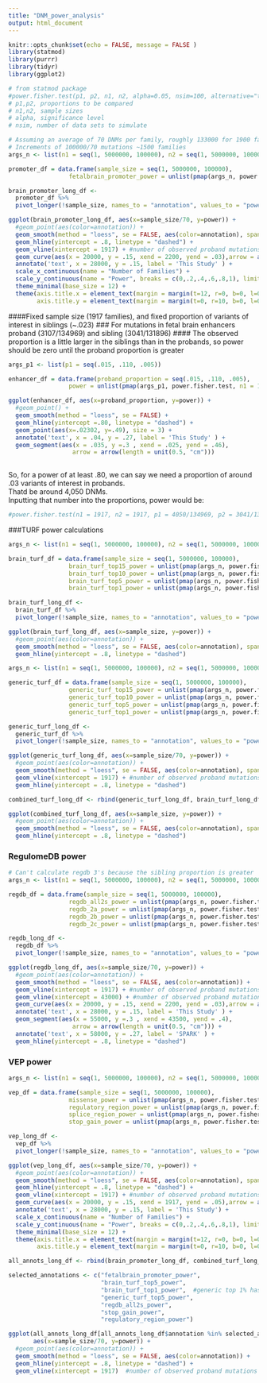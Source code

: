 ```yaml
---
title: "DNM_power_analysis"
output: html_document
---
```


```r
knitr::opts_chunk$set(echo = FALSE, message = FALSE )
library(statmod)
library(purrr)
library(tidyr)
library(ggplot2)
```


```r
# from statmod package
#power.fisher.test(p1, p2, n1, n2, alpha=0.05, nsim=100, alternative="two.sided")
# p1,p2, proportions to be compared
# n1,n2, sample sizes
# alpha, significance level
# nsim, number of data sets to simulate

# Assuming an average of 70 DNMs per family, roughly 133000 for 1900 families. 700000 for 10k families.
# Increments of 100000/70 mutations ~1500 families
args_n <- list(n1 = seq(1, 5000000, 100000), n2 = seq(1, 5000000, 100000))

promoter_df = data.frame(sample_size = seq(1, 5000000, 100000),
                 fetalbrain_promoter_power = unlist(pmap(args_n, power.fisher.test, p1 = 1806/134969, p2 = 1732/131896, nsim = 75, alternative = "greater")))
```

```r
brain_promoter_long_df <-
  promoter_df %>%
  pivot_longer(!sample_size, names_to = "annotation", values_to = "power")
```

```r
ggplot(brain_promoter_long_df, aes(x=sample_size/70, y=power)) + 
  #geom_point(aes(color=annotation)) + 
  geom_smooth(method = "loess", se = FALSE, aes(color=annotation), span = .9) +
  geom_hline(yintercept = .8, linetype = "dashed") +
  geom_vline(xintercept = 1917) + #number of observed proband mutations
  geom_curve(aes(x = 20000, y = .15, xend = 2200, yend = .03),arrow = arrow(length = unit(0.03, "npc")), curvature = .1) +
  annotate('text', x = 28000, y = .15, label = 'This Study' ) +
  scale_x_continuous(name = "Number of Families") +
  scale_y_continuous(name = "Power", breaks = c(0,.2,.4,.6,.8,1), limits = c(0,1)) +
  theme_minimal(base_size = 12) +
  theme(axis.title.x = element_text(margin = margin(t=12, r=0, b=0, l=0)), #space between axis labels and title
        axis.title.y = element_text(margin = margin(t=0, r=10, b=0, l=0)))

```

####Fixed sample size (1917 families), and fixed proportion of variants of interest in siblings (~.023)
### For mutations in fetal brain enhancers proband (3107/134969) and sibling (3041/131896)
#### The observed proportion is a little larger in the siblings than in the probands, so power should be zero until the proband proportion is greater
```r
args_p1 <- list(p1 = seq(.015, .110, .005))

enhancer_df = data.frame(proband_proportion = seq(.015, .110, .005),
                 power = unlist(pmap(args_p1, power.fisher.test, n1 = 134969, n2 = 131896, p2 = 3041/131896, nsim = 75, alternative = "greater")))

```

```r
ggplot(enhancer_df, aes(x=proband_proportion, y=power)) + 
  #geom_point() + 
  geom_smooth(method = "loess", se = FALSE) +
  geom_hline(yintercept =.80, linetype = "dashed") +
  geom_point(aes(x=.02302, y=.49), size = 3) + 
  annotate('text', x = .04, y = .27, label = 'This Study' ) +
  geom_segment(aes(x = .035, y =.3 , xend = .025, yend = .46),
                  arrow = arrow(length = unit(0.5, "cm")))
  
```

So, for a power of at least .80, we can say we need a proportion of around .03 variants of interest in probands.  
Thatd be around 4,050 DNMs.  
Inputting that number into the proportions, power would be:
```r
#power.fisher.test(n1 = 1917, n2 = 1917, p1 = 4050/134969, p2 = 3041/131896, nsim = 75)
```
  


###TURF power calculations

```r
args_n <- list(n1 = seq(1, 5000000, 100000), n2 = seq(1, 5000000, 100000))

brain_turf_df = data.frame(sample_size = seq(1, 5000000, 100000),
                 brain_turf_top15_power = unlist(pmap(args_n, power.fisher.test, p1 = 20088/134969, p2 = 19768/131896, nsim = 75, alternative = "greater")),
                 brain_turf_top10_power = unlist(pmap(args_n, power.fisher.test, p1 = 13471/134969, p2 = 13141/131896, nsim = 75, alternative = "greater")),
                 brain_turf_top5_power = unlist(pmap(args_n, power.fisher.test, p1 = 6828/134969, p2 = 6540/131896, nsim = 75, alternative = "greater")),
                 brain_turf_top1_power = unlist(pmap(args_n, power.fisher.test, p1 = 1353/134969, p2 = 1293/131896, nsim = 75, alternative = "greater")))


```

```r
brain_turf_long_df <-
  brain_turf_df %>%
  pivot_longer(!sample_size, names_to = "annotation", values_to = "power")
```

```r
ggplot(brain_turf_long_df, aes(x=sample_size, y=power)) + 
  #geom_point(aes(color=annotation)) + 
  geom_smooth(method = "loess", se = FALSE, aes(color=annotation), span = .9) +
  geom_hline(yintercept = .8, linetype = "dashed")
```
 
```r
args_n <- list(n1 = seq(1, 5000000, 100000), n2 = seq(1, 5000000, 100000))

generic_turf_df = data.frame(sample_size = seq(1, 5000000, 100000),
                 generic_turf_top15_power = unlist(pmap(args_n, power.fisher.test, p1 = 20625/134969, p2 = 20091/131896, nsim = 75, alternative = "greater")),
                 generic_turf_top10_power = unlist(pmap(args_n, power.fisher.test, p1 = 13672/134969, p2 = 13276/131896, nsim = 75, alternative = "greater")),
                 generic_turf_top5_power = unlist(pmap(args_n, power.fisher.test, p1 = 7370/134969, p2 = 7146/131896, nsim = 75, alternative = "greater")),
                 generic_turf_top1_power = unlist(pmap(args_n, power.fisher.test, p1 = 1353/134969, p2 = 1341/131896, nsim = 75, alternative = "greater")))

```

```r
generic_turf_long_df <-
  generic_turf_df %>%
  pivot_longer(!sample_size, names_to = "annotation", values_to = "power")
```

```r
ggplot(generic_turf_long_df, aes(x=sample_size/70, y=power)) + 
  #geom_point(aes(color=annotation)) + 
  geom_smooth(method = "loess", se = FALSE, aes(color=annotation), span = .9) +
  geom_vline(xintercept = 1917) + #number of observed proband mutations
  geom_hline(yintercept = .8, linetype = "dashed")
```

```r
combined_turf_long_df <- rbind(generic_turf_long_df, brain_turf_long_df)
```

```r
ggplot(combined_turf_long_df, aes(x=sample_size, y=power)) + 
  #geom_point(aes(color=annotation)) + 
  geom_smooth(method = "loess", se = FALSE, aes(color=annotation), span = .9) +
  geom_hline(yintercept = .8, linetype = "dashed")
```


### RegulomeDB power

```r
# Can't calculate regdb 3's because the sibling proportion is greater
args_n <- list(n1 = seq(1, 5000000, 100000), n2 = seq(1, 5000000, 100000))

regdb_df = data.frame(sample_size = seq(1, 5000000, 100000),
                 regdb_all2s_power = unlist(pmap(args_n, power.fisher.test, p1 = 5446/134969, p2 = 5196/131896, nsim = 75, alternative = "greater")),
                 regdb_2a_power = unlist(pmap(args_n, power.fisher.test, p1 = 524/134969, p2 = 493/131896, nsim = 75, alternative = "greater")),
                 regdb_2b_power = unlist(pmap(args_n, power.fisher.test, p1 = 4473/134969, p2 = 4304/131896, nsim = 75, alternative = "greater")),
                 regdb_2c_power = unlist(pmap(args_n, power.fisher.test, p1 = 449/134969, p2 = 399/131896, nsim = 75, alternative = "greater")))
```

```r
regdb_long_df <-
  regdb_df %>%
  pivot_longer(!sample_size, names_to = "annotation", values_to = "power")
```

```r
ggplot(regdb_long_df, aes(x=sample_size/70, y=power)) + 
  #geom_point(aes(color=annotation)) + 
  geom_smooth(method = "loess", se = FALSE, aes(color=annotation)) +
  geom_vline(xintercept = 1917) + #number of observed proband mutations
  geom_vline(xintercept = 43000) + #number of observed proband mutations
  geom_curve(aes(x = 20000, y = .15, xend = 2200, yend = .03),arrow = arrow(length = unit(0.03, "npc")), curvature = .1) +
  annotate('text', x = 28000, y = .15, label = 'This Study' ) +
  geom_segment(aes(x = 55000, y =.3 , xend = 43500, yend = .4),
                  arrow = arrow(length = unit(0.5, "cm"))) +
  annotate('text', x = 58000, y = .27, label = 'SPARK' ) +
  geom_hline(yintercept = .8, linetype = "dashed")
```
                

### VEP power
```r
args_n <- list(n1 = seq(1, 5000000, 100000), n2 = seq(1, 5000000, 100000))

vep_df = data.frame(sample_size = seq(1, 5000000, 100000),
                 missense_power = unlist(pmap(args_n, power.fisher.test, p1 = 1572/134969, p2 = 1480/131896, nsim = 75, alternative = "greater")),
                 regulatory_region_power = unlist(pmap(args_n, power.fisher.test, p1 = 2356/134969, p2 = 2185/131896, nsim = 75, alternative = "greater")),
                 splice_region_power = unlist(pmap(args_n, power.fisher.test, p1 = 187/134969, p2 = 167/131896, nsim = 75, alternative = "greater")),
                 stop_gain_power = unlist(pmap(args_n, power.fisher.test, p1 = 120/134969, p2 = 62/131896, nsim = 75, alternative = "greater")))
```

```r
vep_long_df <-
  vep_df %>%
  pivot_longer(!sample_size, names_to = "annotation", values_to = "power")
```

```r
ggplot(vep_long_df, aes(x=sample_size/70, y=power)) + 
  #geom_point(aes(color=annotation)) + 
  geom_smooth(method = "loess", se = FALSE, aes(color=annotation), span = .6) +
  geom_hline(yintercept = .8, linetype = "dashed") +
  geom_vline(xintercept = 1917) + #number of observed proband mutations
  geom_curve(aes(x = 20000, y = .15, xend = 1917, yend = .05),arrow = arrow(length = unit(0.03, "npc")), curvature = .1) +
  annotate('text', x = 28000, y = .15, label = 'This Study') +
  scale_x_continuous(name = "Number of Families") +
  scale_y_continuous(name = "Power", breaks = c(0,.2,.4,.6,.8,1), limits = c(0,1)) + #the fitted curve would go above 1 without setting this limit
  theme_minimal(base_size = 12) +
  theme(axis.title.x = element_text(margin = margin(t=12, r=0, b=0, l=0)), #space between axis labels and title
        axis.title.y = element_text(margin = margin(t=0, r=10, b=0, l=0)))
```

```r
all_annots_long_df <- rbind(brain_promoter_long_df, combined_turf_long_df, regdb_long_df, vep_long_df)
```

```r
selected_annotations <- c("fetalbrain_promoter_power", 
                          "brain_turf_top5_power",
                          "brain_turf_top1_power",  #generic top 1% has larger sib proportion
                          "generic_turf_top5_power",
                          "regdb_all2s_power",
                          "stop_gain_power",
                          "regulatory_region_power")

ggplot(all_annots_long_df[all_annots_long_df$annotation %in% selected_annotations,], 
       aes(x=sample_size/70, y=power)) + 
  #geom_point(aes(color=annotation)) + 
  geom_smooth(method = "loess", se = FALSE, aes(color=annotation)) +
  geom_hline(yintercept = .8, linetype = "dashed") +
  geom_vline(xintercept = 1917)  #number of observed proband mutations

```


